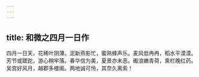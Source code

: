```yaml
---
---
---
```

title: 和微之四月一日作
---



四月一日天，花稀叶阴薄。泥新燕影忙，蜜熟蜂声乐。麦风低冉冉，稻水平漠漠。芳节或蹉跎，游心稍牢落。春华信为美，夏景亦未恶。礟浪嫩青荷，熏栏晚红药。吴宫好风月，越郡多楼阁。两地诚可怜，其奈久离索！